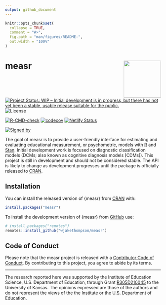 ```yaml
---
output: github_document
---
```


<!-- README.md is generated from README.Rmd. Please edit that file -->

```r
knitr::opts_chunk$set(
  collapse = TRUE,
  comment = "#>",
  fig.path = "man/figures/README-",
  out.width = "100%"
)
```

# measr <img src="man/figures/logo.png" align = "right" width="120"/>

<!-- badges: start -->
[![Project Status: WIP – Initial development is in progress, but there has not yet been a stable, usable release suitable for the public.](https://www.repostatus.org/badges/latest/wip.svg)](https://www.repostatus.org/#wip)
![License](https://img.shields.io/badge/License-GPL_v3-blue.svg)

[![R-CMD-check](https://github.com/wjakethompson/measr/actions/workflows/R-CMD-check.yaml/badge.svg)](https://github.com/wjakethompson/measr/actions/workflows/R-CMD-check.yaml)
[![codecov](https://codecov.io/gh/wjakethompson/measr/branch/main/graph/badge.svg?token=JtF3xtGt6g)](https://app.codecov.io/gh/wjakethompson/measr)
[![Netlify Status](https://api.netlify.com/api/v1/badges/b82caf01-0611-4f8b-bbca-5b89b5a80791/deploy-status)](https://app.netlify.com/sites/measr/deploys)

[![Signed
by](https://img.shields.io/badge/Keybase-Verified-brightgreen.svg)](https://keybase.io/wjakethompson)
<!-- badges: end -->

The goal of measr is to provide a user-friendly interface for estimating and evaluating educational measurement, or psychometric, models with [R](https://www.r-project.org/) and [Stan](https://mc-stan.org/).
Initial development work is focused on diagnostic classification models (DCMs; also known as cognitive diagnosis models [CDMs]).
This project is still in development and should not be considered stable.
The API is likely to change as development progresses until the package is officially released to [CRAN](https://cran.r-project.org/).

## Installation

You can install the released version of {measr} from [CRAN](https://cran.r-project.org/) with:

```r
install.packages("measr")
```

To install the development version of {measr} from [GitHub](https://github.com/wjakethompson/measr) use:

``` r
# install.packages("remotes")
remotes::install_github("wjakethompson/measr")
```

## Code of Conduct
  
Please note that the measr project is released with a [Contributor Code of Conduct](https://measr.info/CODE_OF_CONDUCT.html). By contributing to this project, you agree to abide by its terms.

---

The research reported here was supported by the Institute of Education Science, U.S. Department of Education, through Grant [R305D210045](https://ies.ed.gov/funding/grantsearch/details.asp?ID=4546) to the University of Kansas. The opinions expressed are those of the authors and do not represent the views of the the Institute or the U.S. Department of Education.

